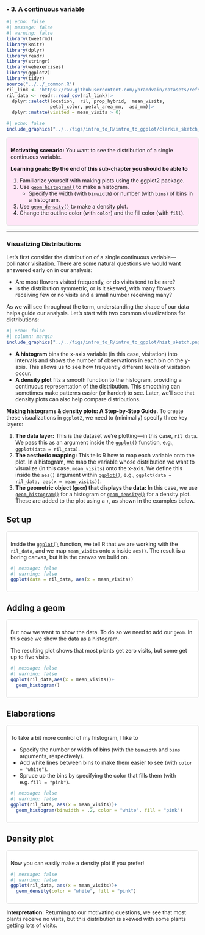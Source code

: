 ### • 3. A continuous variable {.unnumbered #one_continuous}




```r
#| echo: false
#| message: false
#| warning: false
library(tweetrmd)
library(knitr)
library(dplyr)
library(readr)
library(stringr)
library(webexercises)
library(ggplot2)
library(tidyr)
source("../../_common.R") 
ril_link <- "https://raw.githubusercontent.com/ybrandvain/datasets/refs/heads/master/clarkia_rils.csv"
ril_data <- readr::read_csv(ril_link)|>
  dplyr::select(location,  ril, prop_hybrid,  mean_visits,  
                petal_color, petal_area_mm,  asd_mm)|>
  dplyr::mutate(visited = mean_visits > 0)
```


```r
#| echo: false
include_graphics("../../figs/intro_to_R/intro_to_ggplot/clarkia_sketch_hist.png")
```




::: {.motivation style="background-color: #ffe6f7; padding: 10px; border: 1px solid #ddd; border-radius: 5px;"}


**Motivating scenario:**  You want to see the distribution of a single continuous variable.      

**Learning goals: By the end of this sub-chapter you should be able to**  

1. Familiarize yourself with making plots using the ggplot2 package. 
2. Use [`geom_histogram()`](https://ggplot2.tidyverse.org/reference/geom_histogram.html) to make a histogram. 
   - Specify the width (with `binwidth`) or number (with `bins`) of bins in a histogram.  
3. Use [`geom_density()`](https://ggplot2.tidyverse.org/reference/geom_density.html) to make a density plot. 
4. Change the outline color (with `color`) and the fill color (with `fill`).   

:::     

--- 

### Visualizing Distributions 

Let's first consider the distribution of a single continuous variable—pollinator visitation. There are some natural questions we would want answered early on in our analysis:     

- Are most flowers visited frequently, or do visits tend to be rare?  
- Is the distribution symmetric, or is it skewed, with many flowers receiving few or no visits and a small number receiving many? 

As we will see throughout the term, understanding the shape of our data helps guide our analysis. Let's start with two common visualizations for distributions:  

```r
#| echo: false
#| column: margin
include_graphics("../../figs/intro_to_R/intro_to_ggplot/hist_sketch.png")
```

- **A histogram** bins the x-axis variable (in this case, visitation) into intervals and shows the number of observations in each bin on the y-axis. This allows us to see how frequently different levels of visitation occur.    
- **A density plot** fits a smooth function to the histogram, providing a continuous representation of the distribution. This smoothing can sometimes make patterns easier (or harder) to see. Later, we’ll see that density plots can also help compare distributions.  

**Making  histograms & density plots: A Step-by-Step Guide.**   To create these visualizations in `ggplot2`, we need to (minimally) specify three key layers:  

1. **The data layer:** This is the dataset we're plotting—in this case, `ril_data`. We pass this as an argument inside the [`ggplot()`](https://ggplot2.tidyverse.org/reference/ggplot.html) function, e.g., `ggplot(data = ril_data)`.  
2. **The aesthetic mapping:** This tells R how to map each variable onto the plot. In a histogram, we map the variable whose distribution we want to visualize (in this case, `mean_visits`) onto the x-axis. We define this inside the `aes()` argument within [`ggplot()`](https://ggplot2.tidyverse.org/reference/ggplot.html), e.g., `ggplot(data = ril_data, aes(x = mean_visits))`.  
3. **The geometric object (`geom`) that displays the data:** In this case, we use [`geom_histogram()`](https://ggplot2.tidyverse.org/reference/geom_histogram.html) for a histogram or [`geom_density()`](https://ggplot2.tidyverse.org/reference/geom_density.html) for a density plot. These are added to the plot using a `+`, as shown in the examples below.  


:::::: panel-tabset

## Set up 

::: {style="background-color: #fff; padding: 10px; border: 1px solid #ddd; border-radius: 5px;"}

Inside the [`ggplot()`](https://ggplot2.tidyverse.org/reference/ggplot.html) function, we tell R that we are working with the `ril_data`, and we map `mean_visits` onto x inside `aes()`. The result is a boring canvas, but it is the canvas we build on. 

```r
#| message: false
#| warning: false
ggplot(data = ril_data, aes(x = mean_visits))
```

:::


## Adding a geom

::: {style="background-color: #fff; padding: 10px; border: 1px solid #ddd; border-radius: 5px;"}

But now we want to show the data. To do so we need to add our `geom`. In this case we show the data as a histogram. 

The resulting plot shows that most plants get zero visits, but some get up to five visits. 

```r
#| message: false
#| warning: false
ggplot(ril_data,aes(x = mean_visits))+
  geom_histogram()
```


:::

## Elaborations   

::: {style="background-color: #fff; padding: 10px; border: 1px solid #ddd; border-radius: 5px;"}

To take a bit more control of my histogram, I like to   

- Specify the number or width of bins (with the `binwidth` and `bins` arguments, respectively).   
- Add white lines between bins to make them easier to see (with `color = "white"`).  
- Spruce up the bins by specifying the color that fills them (with e.g. `fill = "pink"`).  

```r
#| message: false
#| warning: false
ggplot(ril_data, aes(x = mean_visits))+
  geom_histogram(binwidth = .2, color = "white", fill = "pink")
```


:::

## Density plot  

::: {style="background-color: #fff; padding: 10px; border: 1px solid #ddd; border-radius: 5px;"}

Now you can easily make a density plot if you prefer!

```r
#| message: false
#| warning: false
ggplot(ril_data, aes(x = mean_visits))+
  geom_density(color = "white", fill = "pink")
```


:::

::::::


**Interpretation:**     Returning to our motivating questions, we see that  most plants receive no visits, but this distribution is skewed with some plants getting lots of visits.  

